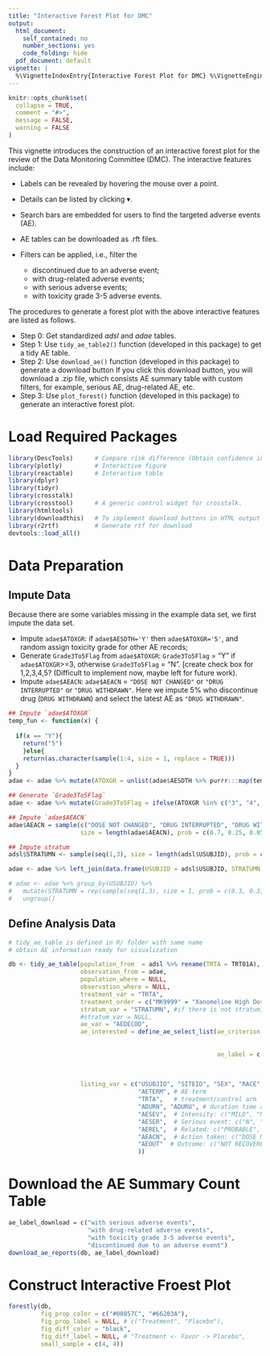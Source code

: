 ```yaml
---
title: "Interactive Forest Plot for DMC"
output:
  html_document:
    self_contained: no
    number_sections: yes
    code_folding: hide
  pdf_document: default
vignette: |
  %\VignetteIndexEntry{Interactive Forest Plot for DMC} %\VignetteEngine{knitr::rmarkdown} %\VignetteEncoding{UTF-8}
---
```


```r
knitr::opts_chunk$set(
  collapse = TRUE,
  comment = "#>",
  message = FALSE, 
  warning = FALSE
)
```

This vignette introduces the construction of an interactive forest plot for the review of the Data Monitoring Committee (DMC).
The interactive features include:

- Labels can be revealed by hovering the mouse over a point.
- Details can be listed by clicking $\blacktriangledown$.
- Search bars are embedded for users to find the targeted adverse events (AE).
- AE tables can be downloaded as .rft files.
- Filters can be applied, i.e., filter the 

  - discontinued due to an adverse event;
  - with drug-related adverse events;
  - with serious adverse events;
  - with toxicity grade 3-5 adverse events.
  
The procedures to generate a forest plot with the above interactive features are listed as follows.

- Step 0: Get standardized _adsl_ and _adae_ tables. 
- Step 1: Use `tidy_ae_table2()` function (developed in this package) to get a tidy AE table.
- Step 2: Use `download_ae()` function (developed in this package) to generate a download button If you click this download button, you will download a .zip file, which consists AE summary table with custom filters, for example, serious AE, drug-related AE, etc.
- Step 3: Use `plot_forest()` function (developed in this package) to generate an interactive forest plot. 

# Load Required Packages 
```r
library(DescTools)      # Compare risk difference (Obtain confidence interval)
library(plotly)         # Interactive figure 
library(reactable)      # Interactive table 
library(dplyr)          
library(tidyr)
library(crosstalk)
library(crosstool)      # A generic control widget for crosstalk.        
library(htmltools)
library(downloadthis)   # To implement download buttons in HTML output from RMarkdown
library(r2rtf)          # Generate rtf for download
devtools::load_all()
```


# Data Preparation

## Impute Data
Because there are some variables missing in the example data set, we first impute the data set. 

- Impute `adae$ATOXGR`: if `adae$AESDTH='Y'` then `adae$ATOXGR='5'`, and random assign toxicity grade for other AE records;
- Generate `Grade3To5Flag` from `adae$ATOXGR`: `Grade3To5Flag` = "Y" if `adae$ATOXGR`>=3, otherwise `Grade3To5Flag` = "N". [create check box for 1,2,3,4,5? (Difficult to implement now, maybe left for future work).
- Impute `adae$AEACN`: `adae$AEACN` = `"DOSE NOT CHANGED"` or `"DRUG INTERRUPTED"` or `"DRUG WITHDRAWN"`. Here we impute 5% who discontinue drug (`DRUG WITHDRAWN`) and select the latest AE as `"DRUG WITHDRAWN"`.

```r
## Impute `adae$ATOXGR`
temp_fun <- function(x) {
    
  if(x == "Y"){
    return("5")
    }else{
    return(as.character(sample(1:4, size = 1, replace = TRUE)))
  }
}
adae <- adae %>% mutate(ATOXGR = unlist(adae$AESDTH %>% purrr:::map(temp_fun)))

## Generate `Grade3To5Flag`
adae <- adae %>% mutate(Grade3To5Flag = ifelse(ATOXGR %in% c("3", "4", "5"), "Y", "N"))

## Impute `adae$AEACN`
adae$AEACN = sample(c("DOSE NOT CHANGED", "DRUG INTERRUPTED", "DRUG WITHDRAWN"), 
                    size = length(adae$AEACN), prob = c(0.7, 0.25, 0.05), replace = TRUE)

## Impute stratum 
adsl$STRATUMN <- sample(seq(1,3), size = length(adsl$USUBJID), prob = c(0.3, 0.3, 0.4), replace = TRUE)

adae <- adae %>% left_join(data.frame(USUBJID = adsl$USUBJID, STRATUMN = adsl$STRATUMN))

# adae <- adae %>% group_by(USUBJID) %>% 
#   mutate(STRATUMN = rep(sample(seq(1,3), size = 1, prob = c(0.3, 0.3, 0.4), replace = TRUE), n()))%>%
#   ungroup()
```



## Define Analysis Data
```r
# tidy_ae_table is defined in R/ folder with same name 
# obtain AE information ready for visualization

db <- tidy_ae_table(population_from  = adsl %>% rename(TRTA = TRT01A),
                    observation_from = adae,
                    population_where = NULL,
                    observation_where = NULL,
                    treatment_var = "TRTA",
                    treatment_order = c("MK9999" = "Xanomeline High Dose", "Placebo" = "Placebo"),
                    stratum_var = "STRATUMN", #if there is not stratum, then stratum_var = NULL
                    #stratum_var = NULL,
                    ae_var = "AEDECOD",
                    ae_interested = define_ae_select_list(ae_criterion = c('AESER == "Y"', 'AEREL != "NONE"',
                                                                           'Grade3To5Flag == "Y"', 
                                                                           'AEACN == "DRUG WITHDRAWN"'),
                                                          ae_label = c("with serious adverse events",
                                                                       "with drug-related adverse events",
                                                                       "with toxicity grade 3-5 adverse events",
                                                                       "discontinued due to an adverse event")),
                    listing_var = c("USUBJID", "SITEID", "SEX", "RACE", "AGE",  # personal information
                                    "AETERM", # AE term
                                    "TRTA",   # treatment/control arm
                                    "ADURN", "ADURU", # duration time and unit
                                    "AESEV",  # Intensity: c("MILD", "MODERATE", "SEVERE")
                                    "AESER",  # Serious event: c("N", "Y")
                                    "AEREL",  # Related: c("PROBABLE", "REMOTE", "POSSIBLE", "NONE")
                                    "AEACN",  # Action taken: c("DOSE NOT CHANGED", "DRUG INTERRUPTED", "DRUG WITHDRAWN")
                                    "AEOUT"  # Outcome: c("NOT RECOVERED/NOT RESOLVED", "RECOVERED/RESOLVED", "FATAL" )
                                    ))
```

# Download the AE Summary Count Table

```r
ae_label_download = c("with serious adverse events",
                      "with drug-related adverse events",
                      "with toxicity grade 3-5 adverse events",
                      "discontinued due to an adverse event")
download_ae_reports(db, ae_label_download)
```


# Construct Interactive Froest Plot

```r
forestly(db, 
         fig_prop_color = c("#00857C", "#66203A"),
         fig_prop_label = NULL, # c("Treatment", "Placebo"), 
         fig_diff_color = "black", 
         fig_diff_label = NULL, # "Treatment <- Favor -> Placebo",
         small_sample = c(4, 4)) 
```






